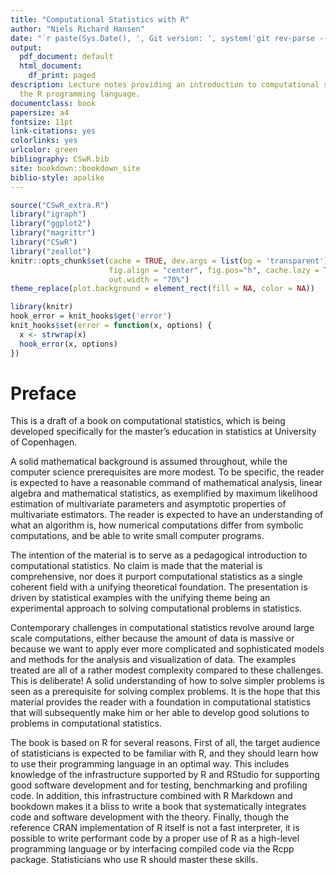 ```yaml
--- 
title: "Computational Statistics with R"
author: "Niels Richard Hansen"
date: "`r paste(Sys.Date(), ', Git version: ', system('git rev-parse --short HEAD', intern = TRUE), sep = '')`"
output:
  pdf_document: default
  html_document:
    df_print: paged
description: Lecture notes providing an introduction to computational statistics using
  the R programming language.
documentclass: book
papersize: a4
fontsize: 11pt
link-citations: yes
colorlinks: yes
urlcolor: green
bibliography: CSwR.bib
site: bookdown::bookdown_site
biblio-style: apalike
---
```


```r
source("CSwR_extra.R")
library("igraph")
library("ggplot2")
library("magrittr")
library("CSwR")
library("zeallot")
knitr::opts_chunk$set(cache = TRUE, dev.args = list(bg = 'transparent'), 
                      fig.align = "center", fig.pos="h", cache.lazy = TRUE,
                      out.width = "70%")
theme_replace(plot.background = element_rect(fill = NA, color = NA))
```

```r
library(knitr)
hook_error = knit_hooks$get('error')
knit_hooks$set(error = function(x, options) {
  x <- strwrap(x)
  hook_error(x, options)
})
```


# Preface {-}

This is a draft of a book on computational statistics, which is being 
developed specifically for the master's education in statistics at
University of Copenhagen. 

A solid mathematical background is assumed throughout, while the 
computer science prerequisites are more modest. To be specific, the reader
is expected to have a reasonable command of mathematical analysis, linear 
algebra and mathematical statistics, as exemplified by maximum likelihood estimation 
of multivariate parameters and asymptotic properties of multivariate
estimators. The reader is expected to have an understanding of what 
an algorithm is, how numerical computations differ from symbolic computations, 
and be able to write small computer programs. 

The intention of the material is to serve as a pedagogical introduction to 
computational statistics. No claim is made that the material is
comprehensive, nor does it purport computational 
statistics as a single coherent field with a unifying theoretical foundation.
The presentation is driven by statistical examples with the unifying theme 
being an experimental approach to solving computational problems in statistics.

Contemporary challenges in computational statistics revolve around 
large scale computations, either because the amount of data is massive or 
because we want to apply ever more complicated and sophisticated models 
and methods for the analysis and visualization of data. The examples treated
are all of a rather modest complexity compared to these 
challenges. This is deliberate! A solid understanding of how to solve 
simpler problems is seen as a prerequisite for solving complex problems. It is 
the hope that this material provides the reader 
with a foundation in computational statistics that will subsequently make 
him or her able to develop good solutions to problems in 
computational statistics.

The book is based on R for several reasons. First of all,
the target audience of statisticians is expected to be familiar with R, and 
they should learn how to use their programming language in an optimal way. 
This includes knowledge of the infrastructure supported by R and RStudio for 
supporting good software development and for testing, benchmarking and profiling 
code. In addition, this infrastructure combined with R Markdown and 
bookdown makes it a bliss to write a book that systematically integrates code
and software development with the theory. Finally, though the reference CRAN 
implementation of R itself is not a fast interpreter, it is possible to write 
performant code by a proper use of R as a high-level programming language or 
by interfacing compiled code via the Rcpp package. Statisticians who use R 
should master these skills.











